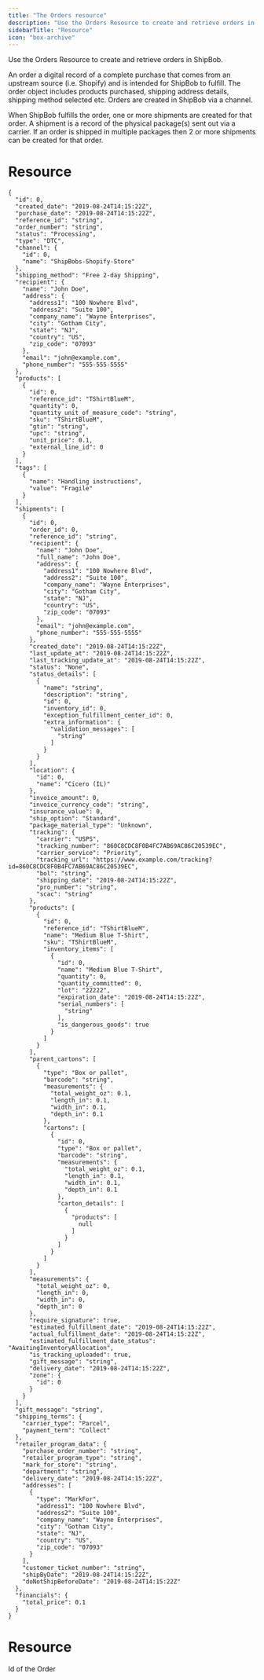 ```yaml
---
title: "The Orders resource"
description: "Use the Orders Resource to create and retrieve orders in ShipBob."
sidebarTitle: "Resource"
icon: "box-archive"
---
```


Use the Orders Resource to create and retrieve orders in ShipBob.

An order a digital record of a complete purchase that comes from an upstream source (i.e. Shopify) and is intended for ShipBob to fulfill. The order object includes products purchased, shipping address details, shipping method selected etc. Orders are created in ShipBob via a channel.

When ShipBob fulfills the order, one or more shipments are created for that order. A shipment is a record of the physical package(s) sent out via a carrier. If an order is shipped in multiple packages then 2 or more shipments can be created for that order.

# Resource

```
{
  "id": 0,
  "created_date": "2019-08-24T14:15:22Z",
  "purchase_date": "2019-08-24T14:15:22Z",
  "reference_id": "string",
  "order_number": "string",
  "status": "Processing",
  "type": "DTC",
  "channel": {
    "id": 0,
    "name": "ShipBobs-Shopify-Store"
  },
  "shipping_method": "Free 2-day Shipping",
  "recipient": {
    "name": "John Doe",
    "address": {
      "address1": "100 Nowhere Blvd",
      "address2": "Suite 100",
      "company_name": "Wayne Enterprises",
      "city": "Gotham City",
      "state": "NJ",
      "country": "US",
      "zip_code": "07093"
    },
    "email": "john@example.com",
    "phone_number": "555-555-5555"
  },
  "products": [
    {
      "id": 0,
      "reference_id": "TShirtBlueM",
      "quantity": 0,
      "quantity_unit_of_measure_code": "string",
      "sku": "TShirtBlueM",
      "gtin": "string",
      "upc": "string",
      "unit_price": 0.1,
      "external_line_id": 0
    }
  ],
  "tags": [
    {
      "name": "Handling instructions",
      "value": "Fragile"
    }
  ],
  "shipments": [
    {
      "id": 0,
      "order_id": 0,
      "reference_id": "string",
      "recipient": {
        "name": "John Doe",
        "full_name": "John Doe",
        "address": {
          "address1": "100 Nowhere Blvd",
          "address2": "Suite 100",
          "company_name": "Wayne Enterprises",
          "city": "Gotham City",
          "state": "NJ",
          "country": "US",
          "zip_code": "07093"
        },
        "email": "john@example.com",
        "phone_number": "555-555-5555"
      },
      "created_date": "2019-08-24T14:15:22Z",
      "last_update_at": "2019-08-24T14:15:22Z",
      "last_tracking_update_at": "2019-08-24T14:15:22Z",
      "status": "None",
      "status_details": [
        {
          "name": "string",
          "description": "string",
          "id": 0,
          "inventory_id": 0,
          "exception_fulfillment_center_id": 0,
          "extra_information": {
            "validation_messages": [
              "string"
            ]
          }
        }
      ],
      "location": {
        "id": 0,
        "name": "Cicero (IL)"
      },
      "invoice_amount": 0,
      "invoice_currency_code": "string",
      "insurance_value": 0,
      "ship_option": "Standard",
      "package_material_type": "Unknown",
      "tracking": {
        "carrier": "USPS",
        "tracking_number": "860C8CDC8F0B4FC7AB69AC86C20539EC",
        "carrier_service": "Priority",
        "tracking_url": "https://www.example.com/tracking?id=860C8CDC8F0B4FC7AB69AC86C20539EC",
        "bol": "string",
        "shipping_date": "2019-08-24T14:15:22Z",
        "pro_number": "string",
        "scac": "string"
      },
      "products": [
        {
          "id": 0,
          "reference_id": "TShirtBlueM",
          "name": "Medium Blue T-Shirt",
          "sku": "TShirtBlueM",
          "inventory_items": [
            {
              "id": 0,
              "name": "Medium Blue T-Shirt",
              "quantity": 0,
              "quantity_committed": 0,
              "lot": "22222",
              "expiration_date": "2019-08-24T14:15:22Z",
              "serial_numbers": [
                "string"
              ],
              "is_dangerous_goods": true
            }
          ]
        }
      ],
      "parent_cartons": [
        {
          "type": "Box or pallet",
          "barcode": "string",
          "measurements": {
            "total_weight_oz": 0.1,
            "length_in": 0.1,
            "width_in": 0.1,
            "depth_in": 0.1
          },
          "cartons": [
            {
              "id": 0,
              "type": "Box or pallet",
              "barcode": "string",
              "measurements": {
                "total_weight_oz": 0.1,
                "length_in": 0.1,
                "width_in": 0.1,
                "depth_in": 0.1
              },
              "carton_details": [
                {
                  "products": [
                    null
                  ]
                }
              ]
            }
          ]
        }
      ],
      "measurements": {
        "total_weight_oz": 0,
        "length_in": 0,
        "width_in": 0,
        "depth_in": 0
      },
      "require_signature": true,
      "estimated_fulfillment_date": "2019-08-24T14:15:22Z",
      "actual_fulfillment_date": "2019-08-24T14:15:22Z",
      "estimated_fulfillment_date_status": "AwaitingInventoryAllocation",
      "is_tracking_uploaded": true,
      "gift_message": "string",
      "delivery_date": "2019-08-24T14:15:22Z",
      "zone": {
        "id": 0
      }
    }
  ],
  "gift_message": "string",
  "shipping_terms": {
    "carrier_type": "Parcel",
    "payment_term": "Collect"
  },
  "retailer_program_data": {
    "purchase_order_number": "string",
    "retailer_program_type": "string",
    "mark_for_store": "string",
    "department": "string",
    "delivery_date": "2019-08-24T14:15:22Z",
    "addresses": [
      {
        "type": "MarkFor",
        "address1": "100 Nowhere Blvd",
        "address2": "Suite 100",
        "company_name": "Wayne Enterprises",
        "city": "Gotham City",
        "state": "NJ",
        "country": "US",
        "zip_code": "07093"
      }
    ],
    "customer_ticket_number": "string",
    "shipByDate": "2019-08-24T14:15:22Z",
    "doNotShipBeforeDate": "2019-08-24T14:15:22Z"
  },
  "financials": {
    "total_price": 0.1
  }
}
```

# Resource

<ParamField path="id" type="integer">
  Id of the Order
</ParamField>